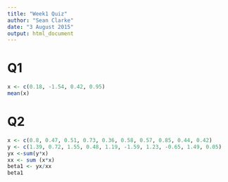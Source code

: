 ```yaml
---
title: "Week1 Quiz"
author: "Sean Clarke"
date: "3 August 2015"
output: html_document
---
```


# Q1

```r
x <- c(0.18, -1.54, 0.42, 0.95)
mean(x)
```

# Q2

```r
x <- c(0.8, 0.47, 0.51, 0.73, 0.36, 0.58, 0.57, 0.85, 0.44, 0.42)
y <- c(1.39, 0.72, 1.55, 0.48, 1.19, -1.59, 1.23, -0.65, 1.49, 0.05)
yx <-sum(y*x)
xx <- sum (x*x)
beta1 <- yx/xx
beta1
```